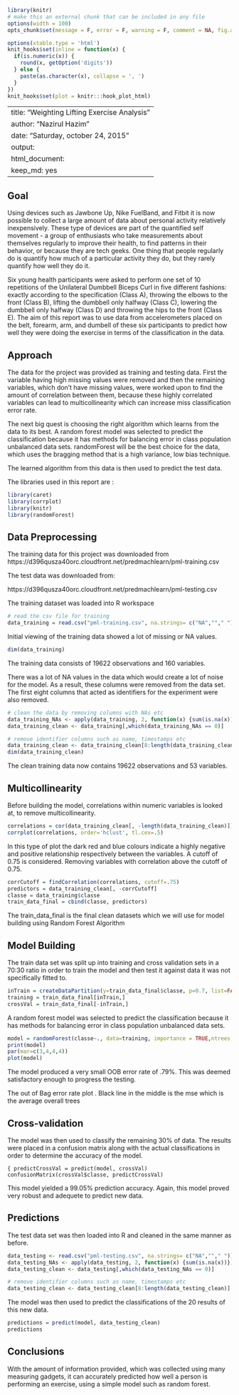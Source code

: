 ```r
library(knitr)
# make this an external chunk that can be included in any file
options(width = 100)
opts_chunk$set(message = F, error = F, warning = F, comment = NA, fig.align = 'center', dpi = 100, tidy = F, cache.path = '.cache/', fig.path = 'fig/')

options(xtable.type = 'html')
knit_hooks$set(inline = function(x) {
  if(is.numeric(x)) {
    round(x, getOption('digits'))
  } else {
    paste(as.character(x), collapse = ', ')
  }
})
knit_hooks$set(plot = knitr:::hook_plot_html)
```


---
title: "Weighting Lifting Exercise Analysis"
author: "Nazirul Hazim"
date: "Saturday, october 24, 2015"
output:
  html_document:
    keep_md: yes
---

## Goal
Using devices such as Jawbone Up, Nike FuelBand, and Fitbit it is now possible to collect a large amount of data about personal activity relatively inexpensively. These type of devices are part of the quantified self movement - a group of enthusiasts who take measurements about themselves regularly to improve their health, to find patterns in their behavior, or because they are tech geeks. One thing that people regularly do is quantify how much of a particular activity they do, but they rarely quantify how well they do it. 

Six young health participants were asked to perform one set of 10 repetitions of the Unilateral Dumbbell Biceps Curl in five different fashions: exactly according to the specification (Class A), throwing the elbows to the front (Class B), lifting the dumbbell only halfway (Class C), lowering the dumbbell only halfway (Class D) and throwing the hips to the front (Class E). The aim of this report was to use data from accelerometers placed on the belt, forearm, arm, and dumbell of these six participants to predict how well they were doing the exercise in terms of the classification in the data. 

## Approach

The data for the project was provided as training and testing data. First the variable having high missing values were removed and then the remaining variables, which don't have missing values, were worked upon to find the amount of correlation between them, because these highly correlated variables can lead to multicollinearity which can increase miss classification error rate. 

The next big quest is choosing the right algorithm which learns from the data to its best. A random forest model was selected to predict the classification because it has methods for balancing error in class population unbalanced data sets. randomForest will be the best choice for the data, which uses the bragging method that is a high variance, low bias technique. 

The learned algorithm from this data is then used to predict the test data.

The libraries used in this report are :

```r
library(caret)
library(corrplot)
library(knitr)
library(randomForest)
```

## Data Preprocessing

The training data for this project was downloaded from
https://d396qusza40orc.cloudfront.net/predmachlearn/pml-training.csv

The test data was downloaded from: 

https://d396qusza40orc.cloudfront.net/predmachlearn/pml-testing.csv
 

The training dataset was loaded into R workspace
```r
# read the csv file for training 
data_training = read.csv("pml-training.csv", na.strings= c("NA",""," "))
```
Initial viewing of the training data showed a lot of missing or NA values.
```r
dim(data_training)
```
The training data consists of 19622 observations and 160 variables.

There was a lot of NA values in the data which would create a lot of noise for the model. As a result, these columns were removed from the data set. The first eight columns that acted as identifiers for the experiment were also removed.

```r
# clean the data by removing columns with NAs etc
data_training_NAs <- apply(data_training, 2, function(x) {sum(is.na(x))})
data_training_clean <- data_training[,which(data_training_NAs == 0)]

# remove identifier columns such as name, timestamps etc
data_training_clean <- data_training_clean[8:length(data_training_clean)]
dim(data_training_clean)
```
The clean training data now contains 19622 observations and 53 variables.

## Multicollinearity

Before building the model, correlations within numeric variables is looked at, to remove multicollinearity.

```r
correlations = cor(data_training_clean[, -length(data_training_clean)])
corrplot(correlations, order='hclust', tl.cex=.5)
```
In this type of plot the dark red and blue colours indicate a highly negative and positive relationship respectively between the variables. A cutoff of 0.75 is considered.
Removing variables with correlation above the cutoff of 0.75.
```r
corrCutoff = findCorrelation(correlations, cutoff=.75)
predictors = data_training_clean[, -corrCutoff]
classe = data_training$classe
train_data_final = cbind(classe, predictors)
```
The train_data_final is the final clean datasets which we will use for model building using Random Forest Algorithm

## Model Building

The train data set was split up into training and cross validation sets in a 70:30 ratio in order to train the model and then test it against data it was not specifically fitted to.

```r
inTrain = createDataPartition(y=train_data_final$classe, p=0.7, list=FALSE)
training = train_data_final[inTrain,]
crossVal = train_data_final[-inTrain,]
```

A random forest model was selected to predict the classification because it has methods for balancing error in class population unbalanced data sets.

```r
model = randomForest(classe~., data=training, importance = TRUE,ntrees = 10)
print(model)
par(mar=c(3,4,4,4))                               
plot(model)  
```
The model produced a very small OOB error rate of .79%. This was deemed satisfactory enough to progress the testing.

The out of Bag error rate plot . Black line in the middle is the mse which is the average overall trees

## Cross-validation

The model was then used to classify the remaining 30% of data. The results were placed in a confusion matrix along with the actual classifications in order to determine the accuracy of the model.

```{
predictCrossVal = predict(model, crossVal)
confusionMatrix(crossVal$classe, predictCrossVal)
```

This model yielded a 99.05% prediction accuracy. Again, this model proved very robust and adequete to predict new data.

## Predictions

The test data set was then loaded into R and cleaned in the same manner as before. 

```r
data_testing <- read.csv("pml-testing.csv", na.strings= c("NA",""," "))
data_testing_NAs <- apply(data_testing, 2, function(x) {sum(is.na(x))})
data_testing_clean <- data_testing[,which(data_testing_NAs == 0)]

# remove identifier columns such as name, timestamps etc
data_testing_clean <- data_testing_clean[8:length(data_testing_clean)]
```
The model was then used to predict the classifications of the 20 results of this new data.

```r
predictions = predict(model, data_testing_clean)
predictions
```
## Conclusions

With the amount of information provided, which was collected using many measuring gadgets, it can accurately predicted how well a person is performing an exercise, using a simple model such as random forest.





